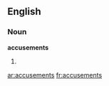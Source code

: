 ==English==

===Noun===
'''accusements'''

# {{plural of|[[accusement]]}}

[[ar:accusements]]
[[fr:accusements]]
